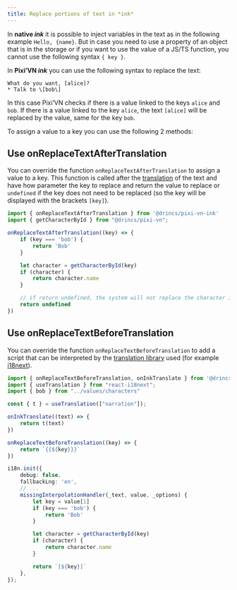```yaml
---
title: Replace portions of text in *ink*
---
```


In **native *ink*** it is possible to inject variables in the text as in the following example `Hello, {name}`. But in case you need to use a property of an object that is in the storage or if you want to use the value of a JS/TS function, you cannot use the following syntax `{ key }`.

In **Pixi’VN *ink*** you can use the following syntax to replace the text:

```ink
What do you want, [alice]?
* Talk to \[bob\]
```

In this case Pixi’VN checks if there is a value linked to the keys `alice` and `bob`. If there is a value linked to the key `alice`, the text `[alice]` will be replaced by the value, same for the key `bob`.

To assign a value to a key you can use the following 2 methods:

## Use onReplaceTextAfterTranslation

You can override the function `onReplaceTextAfterTranslation` to assign a value to a key. This function is called after the [translation](/ink/ink-translate.md) of the text and have how parameter the key to replace and return the value to replace or `undefined` if the key does not need to be replaced (so the key will be displayed with the brackets `[key]`).

```ts
import { onReplaceTextAfterTranslation } from '@drincs/pixi-vn-ink'
import { getCharacterById } from "@drincs/pixi-vn";

onReplaceTextAfterTranslation((key) => {
    if (key === 'bob') {
        return 'Bob'
    }

    let character = getCharacterById(key)
    if (character) {
        return character.name
    }

    // if return undefined, the system will not replace the character id
    return undefined
})
```

## Use onReplaceTextBeforeTranslation

You can override the function `onReplaceTextBeforeTranslation` to add a script that can be interpreted by the [translation library](/ink/ink-translate.md) used (for example [i18next](https://www.i18next.com/)).

```ts
import { onReplaceTextBeforeTranslation, onInkTranslate } from '@drincs/pixi-vn-ink'
import { useTranslation } from "react-i18next";
import { bob } from "../values/characters"

const { t } = useTranslation(["narration"]);

onInkTranslate((text) => {
    return t(text)
})

onReplaceTextBeforeTranslation((key) => {
    return `{{${key}}}`
})

i18n.init({
    debug: false,
    fallbackLng: 'en',
    // ...
    missingInterpolationHandler(_text, value, _options) {
        let key = value[1]
        if (key === 'bob') {
            return 'Bob'
        }

        let character = getCharacterById(key)
        if (character) {
            return character.name
        }

        return `[${key}]`
    },
});
```

